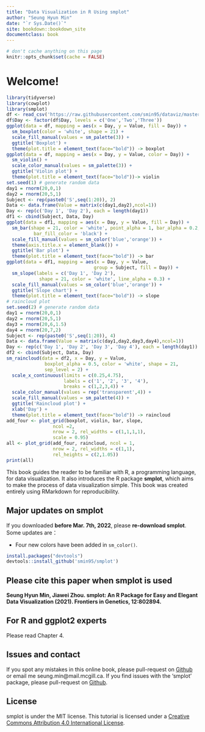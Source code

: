```yaml
--- 
title: "Data Visualization in R Using smplot"
author: "Seung Hyun Min"
date: "`r Sys.Date()`"
site: bookdown::bookdown_site
documentclass: book
---
```


```r
# don't cache anything on this page
knitr::opts_chunk$set(cache = FALSE)
```

# Welcome! {-#index}

```r
library(tidyverse)
library(cowplot)
library(smplot)
df <- read_csv('https://raw.githubusercontent.com/smin95/dataviz/master/data.csv') 
df$Day <- factor(df$Day, levels = c('One','Two','Three'))
ggplot(data = df, mapping = aes(x = Day, y = Value, fill = Day)) + 
  sm_boxplot(color = 'white', shape = 21) + 
  scale_fill_manual(values = sm_palette(3)) +
  ggtitle('Boxplot') + 
  theme(plot.title = element_text(face="bold")) -> boxplot
ggplot(data = df, mapping = aes(x = Day, y = Value, color = Day)) + 
  sm_violin() + 
  scale_color_manual(values = sm_palette(3)) + 
  ggtitle('Violin plot') + 
  theme(plot.title = element_text(face="bold"))-> violin
set.seed(1) # generate random data
day1 = rnorm(20,0,1)
day2 = rnorm(20,5,1)
Subject <- rep(paste0('S',seq(1:20)), 2)
Data <- data.frame(Value = matrix(c(day1,day2),ncol=1))
Day <- rep(c('Day 1', 'Day 2'), each = length(day1))
df1 <- cbind(Subject, Data, Day)
ggplot(data = df1, mapping = aes(x = Day, y = Value, fill = Day)) +
  sm_bar(shape = 21, color = 'white', point_alpha = 1, bar_alpha = 0.2,
          bar_fill_color = 'black') +
  scale_fill_manual(values = sm_color('blue','orange')) +
  theme(axis.title.x = element_blank()) +
  ggtitle('Bar plot') + 
  theme(plot.title = element_text(face="bold")) -> bar
ggplot(data = df1, mapping = aes(x = Day, y = Value, 
                                group = Subject, fill = Day)) +
  sm_slope(labels = c('Day 1', 'Day 2'),
            shape = 21, color = 'white', line_alpha = 0.3) +
  scale_fill_manual(values = sm_color('blue','orange')) +
  ggtitle('Slope chart') + 
  theme(plot.title = element_text(face="bold")) -> slope
# raincloud plot
set.seed(2) # generate random data
day1 = rnorm(20,0,1)
day2 = rnorm(20,5,1)
day3 = rnorm(20,6,1.5)
day4 = rnorm(20,7,2)
Subject <- rep(paste0('S',seq(1:20)), 4)
Data <- data.frame(Value = matrix(c(day1,day2,day3,day4),ncol=1))
Day <- rep(c('Day 1', 'Day 2', 'Day 3', 'Day 4'), each = length(day1))
df2 <- cbind(Subject, Data, Day)
sm_raincloud(data = df2, x = Day, y = Value,
              boxplot_alpha = 0.5, color = 'white', shape = 21,
              sep_level = 2) +
  scale_x_continuous(limits = c(0.25,4.75), 
                     labels = c('1', '2', '3', '4'),
                     breaks = c(1,2,3,4)) +
  scale_color_manual(values = rep('transparent',4)) + 
  scale_fill_manual(values = sm_palette(4)) + 
  ggtitle('Raincloud plot') + 
  xlab('Day') + 
  theme(plot.title = element_text(face="bold")) -> raincloud
add_four <- plot_grid(boxplot, violin, bar, slope,
                 ncol =2,
                 nrow = 2, rel_widths = c(1,1,1,1),
                 scale = 0.95)
all <- plot_grid(add_four, raincloud, ncol = 1, 
                 nrow = 2, rel_widths = c(1,1), 
                 rel_heights = c(2,1.05))
print(all)
```

This book guides the reader to be familiar with R, a programming language, for data visualization. It also introduces the R package **smplot**, which aims to make the process of data visualization simple. This book was created entirely using RMarkdown for reproducibility. 

## Major updates on smplot {-}

If you downloaded **before Mar. 7th, 2022**, please **re-download smplot**. Some updates are： 

- Four new colors have been added in `sm_color()`. 

```r
install.packages("devtools")
devtools::install_github('smin95/smplot')
```

## Please cite this paper when smplot is used {-}

**Seung Hyun Min, Jiawei Zhou. smplot: An R Package for Easy and Elegant Data Visualization (2021). Frontiers in Genetics, 12:802894.**

## For R and ggplot2 experts {-}

Please read Chapter 4. 

## Issues and contact {-}
If you spot any mistakes in this online book, please pull-request on [Github](https://github.com/smin95/dataviz) or email me seung.min@mail.mcgill.ca. If you find issues with the 'smplot' package, please pull-request on [Github](https://github.com/smin95/smplot).

## License {-}
smplot is under the MIT license. This tutorial is licensed under a [Creative Commons Attribution 4.0 International License](https://creativecommons.org/licenses/by/4.0/).

